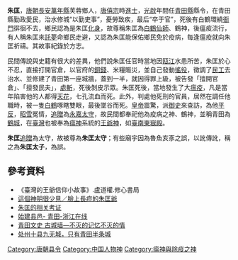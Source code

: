 '''朱匡'''，[[唐朝|唐朝]][[長安|長安]][[萬年縣|萬年縣]]芙蓉鄉人，[[唐僖宗|唐僖宗]]時[[進士|進士]]，[[光啟|光啟]]年間任[[青田縣|青田縣]]縣令，在青田縣勤政愛民，治水修城“以勤吏事”，憂勞致疾，最后“卒于官”，死後有白鶴環繞[[衙門|衙門]]徘徊不去，鄉民認為是朱匡[[化身|化身]]，故尊稱朱匡為[[白鶴仙師|白鶴仙師]]、鶴神，後瘟疫流行，有人稱朱匡來[[託夢|託夢]]命鄉民走避，又認為朱匡能保佑鄉民免於疫病，每逢瘟疫就向朱匡祈禱。其故事紀錄於方志。

民間傳說與史籍有很大的差異，他們說朱匡任官時當地因[[瓯江|瓯江]]水患所苦，朱匡於心不忍，直接打開官倉，以官府的[[銅錢|銅錢]]、米糧賑災，並自己發動[[徭役|徭役]]，徵調了[[民工|民工]]去治水、並修建了青田第一座城牆，蓋到一半，就因得罪上級，被告發「擅開官倉」、「擅發民夫」，[[處斬|處斬]]，死後剝皮示眾。朱匡死後，當地發生了大[[瘟疫|瘟疫]]，凡是當年陷害他的人都得[[天花|天花]]，七孔流血而死。此外，判處他死刑的官員，居然在調任他職時，被一隻[[白鶴|白鶴]]啄瞎雙眼，最後墜谷而死。[[皇帝|皇帝]]震驚，派[[御史|御史]]來查訪，為他[[平反|平反]]，[[昭雪|昭雪]]冤情，[[追贈|追贈]]為[[永嘉|永嘉]][[太守|太守]]，故民間都奉祀他為疫病之神、鶴神，並稱青田為[[鶴城|鶴城]]，在[[臺灣|臺灣]]也被奉為[[瘟神|瘟神]]系統的[[王爺神|王爺神]]，如[[臺南東嶽殿|臺南東嶽殿]]。

'''朱匡'''[[追贈|追贈]]為太守，故被尊為'''朱匡太守'''；有些廟宇因為魯魚亥豕之誤，以訛傳訛，稱之為'''朱匡太子'''，為誤。

==參考資料==
*《臺灣的王爺信仰小故事》.盧道權.修心書局
*[https://bobee.nownews.com/20180706-22814?state=news 這個神明很少見／臉上長痘的朱匡爺] {{Wayback|url=https://bobee.nownews.com/20180706-22814?state=news |date=20190828185651 }}
*[https://web.archive.org/web/20161118041920/http://www.zgqt.zj.cn/zhuanti/tankeng/text.asp?id=203766 朱匡的相关考证]
*[https://web.archive.org/web/20161118040935/http://qtnews.zjol.com.cn/zhuanti/2011meet/text.asp?id=4244 始建县邑- 青田-浙江在线]
*[http://www.cn6.eu/info/Html/201136202959-1.html 青田文史 古城墙—不灭的记忆不灭的情] {{Wayback|url=http://www.cn6.eu/info/Html/201136202959-1.html |date=20201229202826 }}
*[http://bbs.001qt.com/forum.php?mod=viewthread&tid=13758&extra=page%3D1  处州十县九无城，只有青田半条城] {{Wayback|url=http://bbs.001qt.com/forum.php?mod=viewthread&tid=13758&extra=page%3D1 |date=20190823193957 }}

[[Category:唐朝县令|Category:唐朝县令]]
[[Category:中国人物神|Category:中国人物神]]
[[Category:瘟神與除疫之神|Category:瘟神與除疫之神]]